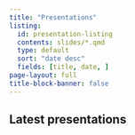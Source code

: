 ```yaml
---
title: "Presentations"
listing:
  id: presentation-listing
  contents: slides/*.qmd
  type: default
  sort: "date desc"
  fields: [title, date, ]
page-layout: full
title-block-banner: false
---
```



## Latest presentations

::: {#presentation-listing}
:::


